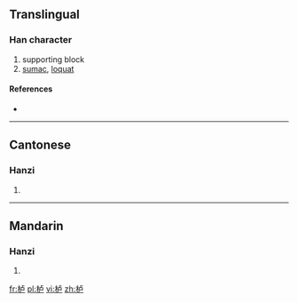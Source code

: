 {{also|櫨}}
==Translingual==

===Han character===
{{Han char|rn=75|rad=木|as=05|sn=9|four=|canj=木卜尸 (DYS)}}

# supporting block
# [[sumac]], [[loquat]]

====References====
* {{Han ref|kx=0521.121|hdz=21181.040|uh=680C|ud=26636}}

----

==Cantonese==

===Hanzi===
{{yue-hanzi|jyut=|y=lou4|tra=櫨}}

# {{defn|Cantonese|sort=木05}}

----

==Mandarin==

===Hanzi===
{{cmn-hanzi|tra=櫨|pin=[[lú]] ([[lu2]])|wg=lu<sup>2</sup>}}

# {{defn|Mandarin|sort=木05}}

[[fr:栌]]
[[pl:栌]]
[[vi:栌]]
[[zh:栌]]